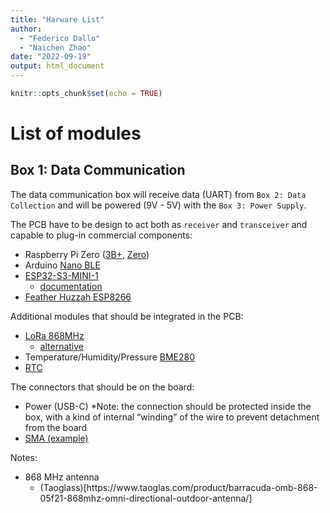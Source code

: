 ```yaml
---
title: "Harware List"
author: 
  - "Federico Dallo"
  - "Naichen Zhao"
date: "2022-09-19"
output: html_document
---
```


```r
knitr::opts_chunk$set(echo = TRUE)
```

# List of modules

## Box 1: Data Communication 

The data communication box will receive data (UART) from `Box 2: Data Collection` and will be powered (9V - 5V) with the `Box 3: Power Supply`.

The PCB have to be design to act both as `receiver` and `transceiver` and capable to plug-in commercial components:

- Raspberry Pi Zero ([3B+](https://www.raspberrypi.com/products/raspberry-pi-3-model-b-plus/), [Zero](https://www.raspberrypi.com/products/raspberry-pi-zero-2-w/)) 
- Arduino [Nano BLE](https://store-usa.arduino.cc/products/arduino-nano-33-ble?selectedStore=us)
- [ESP32-S3-MINI-1](https://www.adafruit.com/product/5477)
   - [documentation](https://docs.espressif.com/projects/arduino-esp32/en/latest/installing.html)
- [Feather Huzzah ESP8266](https://www.adafruit.com/product/2821)

Additional modules that should be integrated in the PCB:

- [LoRa 868MHz](https://www.adafruit.com/product/3072)
  - [alternative](https://www.digikey.com/en/products/detail/seeed-technology-co.,-ltd/109990166/7033232?utm_adgroup=RF%20Transceiver%20Modules&utm_source=google&utm_medium=cpc&utm_campaign=Shopping_Product_RF%2FIF%20and%20RFID_NEW&utm_term=&utm_content=RF%20Transceiver%20Modules&gclid=CjwKCAjwpqCZBhAbEiwAa7pXeRL7nhQhQ7vTGvsG-45Smy6gd5Uc4cDUkz6kC4OnWObWKTFqP0Ql0xoCmRAQAvD_BwE)
- Temperature/Humidity/Pressure [BME280](https://www.adafruit.com/product/2652)
- [RTC](https://www.adafruit.com/product/3013)

The connectors that should be on the board:

- Power (USB-C) *Note: the connection should be protected inside the box, with a kind of internal "winding" of the wire to prevent detachment from the board
- [SMA (example)](https://www.adafruit.com/product/1865) 

Notes:

- 868 MHz antenna
  - (Taoglass)[https://www.taoglas.com/product/barracuda-omb-868-05f21-868mhz-omni-directional-outdoor-antenna/]




